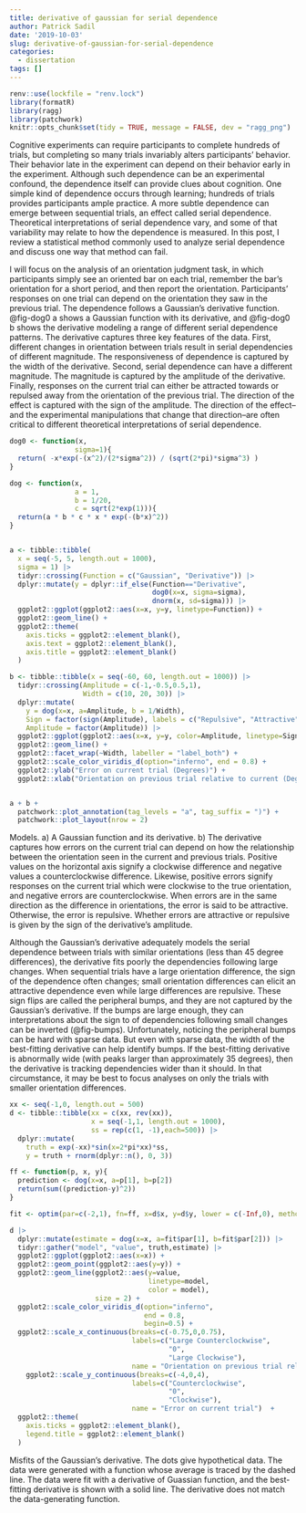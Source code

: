```yaml
---
title: derivative of gaussian for serial dependence
author: Patrick Sadil
date: '2019-10-03'
slug: derivative-of-gaussian-for-serial-dependence
categories:
  - dissertation
tags: []
---
```


```r
renv::use(lockfile = "renv.lock")
library(formatR)
library(ragg)
library(patchwork)
knitr::opts_chunk$set(tidy = TRUE, message = FALSE, dev = "ragg_png")
```

Cognitive experiments can require participants to complete hundreds of trials, but completing so many trials invariably alters participants' behavior. Their behavior late in the experiment can depend on their behavior early in the experiment. Although such dependence can be an experimental confound,
the dependence itself can provide clues about cognition. One simple kind of dependence occurs through learning; hundreds of trials provides participants ample practice. A more subtle dependence can emerge between sequential trials, an effect called serial dependence. Theoretical interpretations of serial dependence vary, and some of that variability may relate to how the dependence is measured. In this post, I review a statistical method commonly used to analyze serial dependence and discuss one way that method can fail. 

I will focus on the analysis of an orientation judgment task, in which participants simply see an oriented bar on each trial, remember the bar's orientation for a short period, and then report the orientation. Participants' responses on one trial can depend on the orientation they saw in the previous trial. The dependence follows a Gaussian's derivative function. @fig-dog0 a shows a Gaussian function with its derivative, and @fig-dog0 b shows the derivative modeling a range of different serial dependence patterns. The derivative captures three key features of the data. First, different changes in orientation between trials result in serial dependencies of different magnitude. The responsiveness of dependence is captured by the width of the derivative. Second, serial dependence can have a different magnitude. The magnitude is captured by the amplitude of the derivative. Finally, responses on the current trial can either be attracted towards or repulsed away from the orientation of the previous trial. The direction of the effect is captured with the sign of the amplitude. The direction of the effect--and the experimental manipulations that change that direction--are often critical to different theoretical interpretations of serial dependence.

::: {#fig-dog0}

```r

dog0 <- function(x,
                sigma=1){
  return( -x*exp(-(x^2)/(2*sigma^2)) / (sqrt(2*pi)*sigma^3) )
}

dog <- function(x,
                a = 1,
                b = 1/20,
                c = sqrt(2*exp(1))){
  return(a * b * c * x * exp(-(b*x)^2))
}


a <- tibble::tibble(
  x = seq(-5, 5, length.out = 1000),
  sigma = 1) |>
  tidyr::crossing(Function = c("Gaussian", "Derivative")) |>
  dplyr::mutate(y = dplyr::if_else(Function=="Derivative", 
                                   dog0(x=x, sigma=sigma), 
                                   dnorm(x, sd=sigma))) |>
  ggplot2::ggplot(ggplot2::aes(x=x, y=y, linetype=Function)) +
  ggplot2::geom_line() +
  ggplot2::theme(
    axis.ticks = ggplot2::element_blank(),
    axis.text = ggplot2::element_blank(),
    axis.title = ggplot2::element_blank()
  )

b <- tibble::tibble(x = seq(-60, 60, length.out = 1000)) |>
  tidyr::crossing(Amplitude = c(-1,-0.5,0.5,1),
                  Width = c(10, 20, 30)) |>
  dplyr::mutate(
    y = dog(x=x, a=Amplitude, b = 1/Width),
    Sign = factor(sign(Amplitude), labels = c("Repulsive", "Attractive")),
    Amplitude = factor(Amplitude)) |>
  ggplot2::ggplot(ggplot2::aes(x=x, y=y, color=Amplitude, linetype=Sign)) +
  ggplot2::geom_line() +
  ggplot2::facet_wrap(~Width, labeller = "label_both") +
  ggplot2::scale_color_viridis_d(option="inferno", end = 0.8) +
  ggplot2::ylab("Error on current trial (Degrees)") +
  ggplot2::xlab("Orientation on previous trial relative to current (Degrees)")


a + b + 
  patchwork::plot_annotation(tag_levels = "a", tag_suffix = ")") + 
  patchwork::plot_layout(nrow = 2)
```
Models. a) A Gaussian function and its derivative. b) The derivative captures how errors on the current trial can depend on how the relationship between the orientation seen in the current and previous trials. Positive values on the horizontal axis signify a clockwise difference and negative values a counterclockwise difference. Likewise, positive errors signify responses on the current trial which were clockwise to the true orientation, and negative errors are counterclockwise. When errors are in the same direction as the difference in orientations, the error is said to be attractive. Otherwise, the error is repulsive. Whether errors are attractive or repulsive is given by the sign of the derivative's amplitude.

:::

Although the Gaussian's derivative adequately models the serial dependence between trials with similar orientations (less than 45 degree differences), the derivative fits poorly the dependencies following large changes. When sequential trials have a large orientation difference, the sign of the dependence often changes; small orientation differences can elicit an attractive dependence even while large differences are repulsive. These sign flips are called the peripheral bumps, and they are not captured by the Gaussian's derivative. If the bumps are large enough, they can interpretations about the sign to of dependencies following small changes can be inverted (@fig-bumps). Unfortunately, noticing the peripheral bumps can be hard with sparse data. But even with sparse data, the width of the best-fitting derivative can help identify bumps. If the best-fitting derivative is abnormally wide (with peaks larger than approximately 35 degrees), then the derivative is tracking dependencies wider than it should. In that circumstance, it may be best to focus analyses on only the trials with smaller orientation differences. 

::: {#fig-bumps}

```r

xx <- seq(-1,0, length.out = 500)
d <- tibble::tibble(xx = c(xx, rev(xx)),
                    x = seq(-1,1, length.out = 1000),
                    ss = rep(c(1, -1),each=500)) |>
  dplyr::mutate(
    truth = exp(-xx)*sin(x=2*pi*xx)*ss,
    y = truth + rnorm(dplyr::n(), 0, 3))

ff <- function(p, x, y){
  prediction <- dog(x=x, a=p[1], b=p[2])
  return(sum((prediction-y)^2))
}

fit <- optim(par=c(-2,1), fn=ff, x=d$x, y=d$y, lower = c(-Inf,0), method="L-BFGS-B")

d |>
  dplyr::mutate(estimate = dog(x=x, a=fit$par[1], b=fit$par[2])) |>
  tidyr::gather("model", "value", truth,estimate) |>
  ggplot2::ggplot(ggplot2::aes(x=x)) +
  ggplot2::geom_point(ggplot2::aes(y=y)) +
  ggplot2::geom_line(ggplot2::aes(y=value, 
                                  linetype=model,
                                  color = model), 
                     size = 2) +
  ggplot2::scale_color_viridis_d(option="inferno", 
                                 end = 0.8, 
                                 begin=0.5) +
  ggplot2::scale_x_continuous(breaks=c(-0.75,0,0.75), 
                              labels=c("Large Counterclockwise",
                                       "0",
                                       "Large Clockwise"),
                              name = "Orientation on previous trial relative to current") +
    ggplot2::scale_y_continuous(breaks=c(-4,0,4), 
                              labels=c("Counterclockwise",
                                       "0",
                                       "Clockwise"),
                              name = "Error on current trial")  +
  ggplot2::theme(
    axis.ticks = ggplot2::element_blank(),
    legend.title = ggplot2::element_blank()
  )

```

Misfits of the Gaussian's derivative. The dots give hypothetical data. The data were generated with a function whose average is traced by the dashed line. The data were fit with a derivative of Guassian function, and the best-fitting derivative is shown with a solid line. The derivative does not match the data-generating function.

:::
